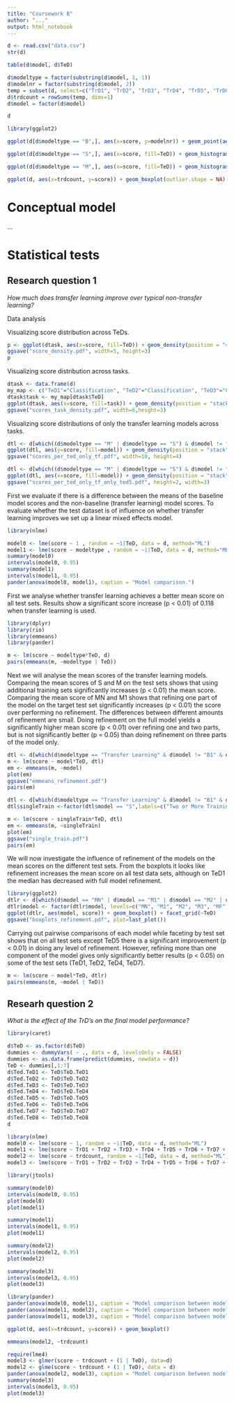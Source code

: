 ```yaml
---
title: "Coursework B"
author: "..."
output: html_notebook
---
```




```r
d <- read.csv("data.csv")
str(d)
```

```r
table(d$model, d$TeD)
```

```r
d$modeltype = factor(substring(d$model, 1, 1))
d$modelnr = factor(substring(d$model, 2))
temp = subset(d, select=c("TrD1", "TrD2", "TrD3", "TrD4", "TrD5", "TrD6", "TrD7", "TrD8"))
d$trdcount = rowSums(temp, dims=1)
d$model = factor(d$model)
```

```r
d
```

```r
library(ggplot2)

ggplot(d[d$modeltype == "B",], aes(x=score, y=modelnr)) + geom_point(aes(col=TeD), alpha=0.5, size=5) + ggtitle("Baseline models")
```

```r
ggplot(d[d$modeltype == "S",], aes(x=score, fill=TeD)) + geom_histogram() + ggtitle("Single TrD model")
```

```r
ggplot(d[d$modeltype == "M",], aes(x=score, fill=TeD)) + geom_histogram() + facet_grid(modelnr ~ .) + ggtitle("Multiple TrD models")
```

```r
ggplot(d, aes(x=trdcount, y=score)) + geom_boxplot(outlier.shape = NA) + geom_jitter(width = 0.2, alpha=0.3, size=1, aes(col=modeltype))
```

# Conceptual model

...

# Statistical tests

## Research question 1

*How much does transfer learning improve over typical non-transfer learning?*

Data analysis

Visualizing score distribution across TeDs.
``` r
p <- ggplot(dtask, aes(x=score, fill=TeD)) + geom_density(position = "stack", size=0.1) + facet_grid(~modeltype)
ggsave("score_density.pdf", width=5, height=3)
p
```
Visualizing score distribution across tasks.
``` r
dtask <- data.frame(d)
my_map <- c("TeD1"="Classification", "TeD2"="Classification", "TeD3"="Classification", "TeD4"="Classification", "TeD5"="Recommendation", "TeD6"="Regression", "TeD7"="Regression")
dtask$task <- my_map[dtask$TeD]
ggplot(dtask, aes(x=score, fill=task)) + geom_density(position = "stack", size=0.1) + facet_grid(~modeltype)
ggsave("scores_task_density.pdf", width=6,height=3)
```
Visualizing score distributions of only the transfer learning models across tasks.
``` r
dtl <- d[which((d$modeltype == "M" | d$modeltype == "S") & d$model != "B1" & d$model != "B2" & d$TeD != "TeD5"), c("model", "TeD", "score")]
ggplot(dtl, aes(y=score, fill=model)) + geom_density(position = "stack", size=0.1) + facet_grid(~TeD)
ggsave("scores_per_ted_only_tf.pdf", width=10, height=4)
```
``` r
dtl <- d[which((d$modeltype == "M" | d$modeltype == "S") & d$model != "B1" & d$model != "B2" & d$TeD == "TeD5"), c("model", "TeD", "score")]
ggplot(dtl, aes(x=score, fill=model)) + geom_density(position = "stack", size=0.1) + facet_grid(~TeD)
ggsave("scores_per_ted_only_tf_only_ted5.pdf", height=2, width=3)
```

First we evaluate if there is a difference between the means of the baseline model scores and the non-baseline (transfer learning) model scores.
To evaluate whether the test dataset is of influence on whether transfer learning improves we set up a linear mixed effects model.

```r
library(nlme)

model0 <- lme(score ~ 1 , random = ~1|TeD, data = d, method="ML")
model1 <- lme(score ~ modeltype , random = ~1|TeD, data = d, method="ML")
summary(model0)
intervals(model0, 0.95)
summary(model1)
intervals(model1, 0.95)
pander(anova(model0, model1), caption = "Model comparison.")
```
First we analyse whether transfer learning achieves a better mean score on all test sets. Results show a significant score increase (p < 0.01) of 0.118 when transfer learning is used.
``` r
library(dplyr)
library(rio)
library(emmeans)
library(pander)

m <- lm(score ~ modeltype*TeD, d)
pairs(emmeans(m, ~modeltype | TeD))
```

<!-- Nog wat toevoegen over p value ajustment (wat wordt gedaan door emmeans) -->
Next we will analyse the mean scores of the transfer learning models. Comparing the mean scores of S and M on the test sets shows that using additional training sets significantly increases (p < 0.01) the mean score. Comparing the mean score of MN and M1 shows that refining one part of the model on the target test set significantly increases (p < 0.01) the score over performing no refinement. The differences between different amounts of refinement are small. Doing refinement on the full model yields a significantly higher mean score (p < 0.01) over refining one and two parts, but is not significantly better (p = 0.05) than doing refinement on three parts of the model only.
``` r
dtl <- d[which(d$modeltype == "Transfer Learning" & d$model != "B1" & d$model != "B2"), c("model", "TeD", "score")]
m <- lm(score ~ model*TeD, dtl)
em <- emmeans(m, ~model)
plot(em)
ggsave("emmeans_refinement.pdf")
pairs(em)
```
``` r
dtl <- d[which(d$modeltype == "Transfer Learning" & d$model != "B1" & d$model != "B2"), c("model", "TeD", "score")]
dtl$singleTrain <-factor(dtl$model == "S",labels=c("Two or More Training Sets", "Single Training Set"))

m <- lm(score ~ singleTrain*TeD, dtl)
em <- emmeans(m, ~singleTrain)
plot(em)
ggsave("single_train.pdf")
pairs(em)
```

We will now investigate the influence of refinement of the models on the mean scores on the different test sets. From the boxplots it looks like refinement increases the mean score on all test data sets, although on TeD1 the median has decreased with full model refinement.
``` r
library(ggplot2)
dtlr <- d[which(d$model == "MN" | d$model == "M1" | d$model == "M2" | d$model == "M3" | d$model == "MF" ), c("model", "TeD", "score")]
dtlr$model <- factor(dtlr$model, levels=c("MN", "M1", "M2", "M3", "MF"))
ggplot(dtlr, aes(model, score)) + geom_boxplot() + facet_grid(~TeD)
ggsave("boxplots_refinement.pdf", plot=last_plot())
```
Carrying out pairwise comparisons of each model while faceting by test set shows that on all test sets except TeD5 there is a significant improvement (p < 0.01) in doing any level of refinement. However, refining more than one component of the model gives only significantly better results (p < 0.05) on some of the test sets (TeD1, TeD2, TeD4, TeD7).
``` r
m <- lm(score ~ model*TeD, dtlr)
pairs(emmeans(m, ~model | TeD))
```


## Researh question 2

*What is the effect of the TrD’s on the final model performance?*

```r
library(caret)

d$TeD <- as.factor(d$TeD)
dummies <- dummyVars( ~ ., data = d, levelsOnly = FALSE)
dummies <- as.data.frame(predict(dummies, newdata = d))
TeD <- dummies[,1:7]
d$Ted.TeD1 <- TeD$TeD.TeD1
d$Ted.TeD2 <- TeD$TeD.TeD2
d$Ted.TeD3 <- TeD$TeD.TeD3
d$Ted.TeD4 <- TeD$TeD.TeD4
d$Ted.TeD5 <- TeD$TeD.TeD5
d$Ted.TeD6 <- TeD$TeD.TeD6
d$Ted.TeD7 <- TeD$TeD.TeD7
d$Ted.TeD8 <- TeD$TeD.TeD8
d
```

```r
library(nlme)
model0 <- lme(score ~ 1, random = ~1|TeD, data = d, method="ML")
model1 <- lme(score ~ TrD1 + TrD2 + TrD3 + TrD4 + TrD5 + TrD6 + TrD7 + TrD8, random = ~1|TeD, data = d, method="ML")
model2 <- lme(score ~ trdcount, random = ~1|TeD, data = d, method="ML")
model3 <- lme(score ~ TrD1 + TrD2 + TrD3 + TrD4 + TrD5 + TrD6 + TrD7 + TrD8 + TrD2 * TrD1 + TrD2 * Ted.TeD1 + TrD2 * Ted.TeD5, random = ~1|TeD, data = d, method="ML")
```

```r
library(jtools)

summary(model0)
intervals(model0, 0.95)
plot(model0)
plot(model1)
```

```r
summary(model1)
intervals(model1, 0.95)
plot(model1)
```
```r
summary(model2)
intervals(model2, 0.95)
plot(model2)
```
```r
summary(model3)
intervals(model3, 0.95)
plot(model3)
```

```r
library(pander)
pander(anova(model0, model1), caption = "Model comparison between model 0 and model 1")
pander(anova(model1, model2), caption = "Model comparison between model 1 and model 2")
pander(anova(model1, model3), caption = "Model comparison between model 1 and model 3")
```

```r
ggplot(d, aes(x=trdcount, y=score)) + geom_boxplot()
```
```r
emmeans(model2, ~trdcount)
```


```r
require(lme4)
model3 <- glmer(score ~ trdcount + (1 | TeD), data=d)
model2 <- glme(score ~ trdcount + (1 | TeD), data = d)
pander(anova(model2, model3), caption = "Model comparison between model 2 and model 3")
summary(model3)
intervals(model3, 0.95)
plot(model3)
```

